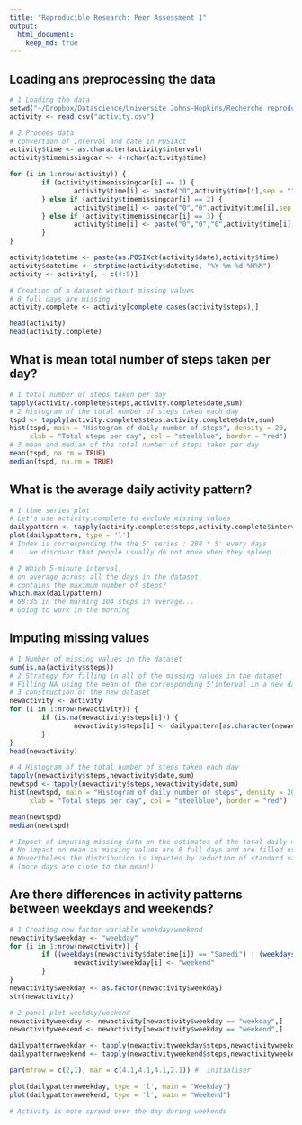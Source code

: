 ```yaml
---
title: "Reproducible Research: Peer Assessment 1"
output: 
  html_document:
    keep_md: true
---
```



## Loading ans preprocessing the data

```r
# 1 Loading the data
setwd("~/Dropbox/Datascience/Universite_Johns-Hopkins/Recherche_reproductible/RepData_PeerAssessment1")
activity <- read.csv("activity.csv")

# 2 Procees data
# convertion of interval and date in POSIXct
activity$time <- as.character(activity$interval)
activity$timemissingcar <- 4-nchar(activity$time)

for (i in 1:nrow(activity)) {
        if (activity$timemissingcar[i] == 1) {
                activity$time[i] <- paste("0",activity$time[i],sep = "")  
        } else if (activity$timemissingcar[i] == 2) {
                activity$time[i] <- paste("0","0",activity$time[i],sep = "")
        } else if (activity$timemissingcar[i] == 3) {
                activity$time[i] <- paste("0","0","0",activity$time[i],sep = "")
        } 
}

activity$datetime <- paste(as.POSIXct(activity$date),activity$time)
activity$datetime <- strptime(activity$datetime, "%Y-%m-%d %H%M")
activity <- activity[, - c(4:5)]

# Creation of a dataset without missing values
# 8 full days are missing
activity.complete <- activity[complete.cases(activity$steps),]

head(activity)
head(activity.complete)
```


## What is mean total number of steps taken per day?

```r

# 1 total number of steps taken per day
tapply(activity.complete$steps,activity.complete$date,sum)
# 2 histogram of the total number of steps taken each day
tspd <- tapply(activity.complete$steps,activity.complete$date,sum)
hist(tspd, main = "Histogram of daily number of steps", density = 20,
     xlab = "Total steps per day", col = "steelblue", border = "red")
# 3 mean and median of the total number of steps taken per day
mean(tspd, na.rm = TRUE)
median(tspd, na.rm = TRUE)
```


## What is the average daily activity pattern?
```r
# 1 time series plot
# Let's use activity.complete to exclude missing values
dailypattern <- tapply(activity.complete$steps,activity.complete$interval,mean)
plot(dailypattern, type = 'l')
# Index is corresponding the the 5' series : 288 * 5' every days
# ...we discover that people usually do not move when they spleep...

# 2 Which 5-minute interval, 
# on average across all the days in the dataset, 
# contains the maximum number of steps?
which.max(dailypattern)
# 08:35 in the morning 104 steps in average...
# Going to work in the morning

```



## Imputing missing values

```r
# 1 Number of missing values in the dataset
sum(is.na(activity$steps))
# 2 Strategy for filling in all of the missing values in the dataset
# Filling NA using the mean of the corresponding 5'interval in a new dataset
# 3 construction of the new dataset
newactivity <- activity
for (i in 1:nrow(newactivity)) {
        if (is.na(newactivity$steps[i])) {
                newactivity$steps[i] <- dailypattern[as.character(newactivity$interval[i])]
        }
}
head(newactivity)

# 4 Histogram of the total number of steps taken each day
tapply(newactivity$steps,newactivity$date,sum)
newtspd <- tapply(newactivity$steps,newactivity$date,sum)
hist(newtspd, main = "Histogram of daily number of steps", density = 20,
     xlab = "Total steps per day", col = "steelblue", border = "red")

mean(newtspd)
median(newtspd)

# Impact of imputing missing data on the estimates of the total daily number of steps:
# No impact on mean as missing values are 8 full days and are filled using mean ...
# Nevertheless the distribution is impacted by reduction of standard variance
# (more days are close to the mean!)

```



## Are there differences in activity patterns between weekdays and weekends?


```r
# 1 Creating new factor variable weekday/weekend
newactivity$weekday <- "weekday"
for (i in 1:nrow(newactivity)) {
        if ((weekdays(newactivity$datetime[i]) == "Samedi") | (weekdays(newactivity$datetime[i]) == "Dimanche")) {
                newactivity$weekday[i] <- "weekend"
        }
}
newactivity$weekday <- as.factor(newactivity$weekday)
str(newactivity)

# 2 panel plot weekday/weekend
newactivityweekday <- newactivity[newactivity$weekday == "weekday",]
newactivityweekend <- newactivity[newactivity$weekday == "weekend",]

dailypatternweekday <- tapply(newactivityweekday$steps,newactivityweekday$interval,mean)
dailypatternweekend <- tapply(newactivityweekend$steps,newactivityweekend$interval,mean)

par(mfrow = c(2,1), mar = c(4.1,4.1,4.1,2.1)) #  initialiser

plot(dailypatternweekday, type = 'l', main = "Weekday")
plot(dailypatternweekend, type = 'l', main = "Weekend")

# Activity is more spread over the day during weekends
```


